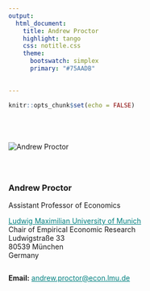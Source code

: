 ```yaml
---
output:
  html_document:
    title: Andrew Proctor
    highlight: tango
    css: notitle.css
    theme: 
      bootswatch: simplex
      primary: "#75AADB"
    

---
```


```r
knitr::opts_chunk$set(echo = FALSE)
```


<div class = "row">
<div class = "col-xs-12 col-md-6">
<br><br><br>
<img src="profile.jpg" alt="Andrew Proctor">
</div>

<div class = "col-xs-12 col-md-6">
<div class = "col-xs-1 col-md-0">
</div>
<div class = "col-xs-11 col-md-12">

<div style="margin-top: 4.5em"> </div>

### Andrew Proctor 
Assistant Professor of Economics


<a href="https://www.en.empwi.econ.uni-muenchen.de/index.html" 
  style="color:teal;">Ludwig Maximilian University of Munich</a> <br>
  Chair of Empirical Economic Research <br>
  Ludwigstra&szlig;e 33 <br>
  80539 M&uuml;nchen <br>
  Germany <br>
  <div style="margin-top: 2em"> </div>
  **Email:** <a href = "mailto: andrew.proctor@econ.lmu.de" style="color:teal;">andrew.proctor@econ.lmu.de</a>
</div>
</div>






